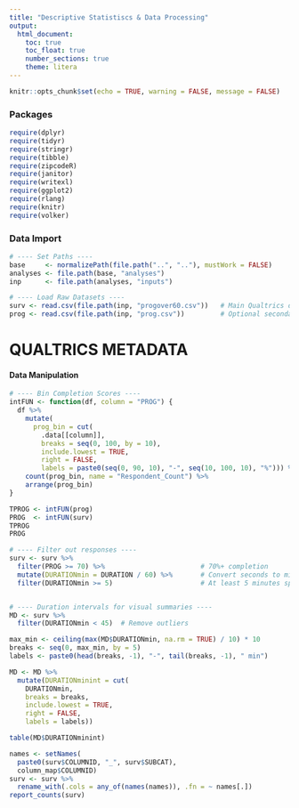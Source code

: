 ```yaml
---
title: "Descriptive Statistiscs & Data Processing"
output: 
  html_document:
    toc: true
    toc_float: true
    number_sections: true
    theme: litera
---
```


```r
knitr::opts_chunk$set(echo = TRUE, warning = FALSE, message = FALSE)
```


### Packages
```r

require(dplyr)  
require(tidyr)  
require(stringr)
require(tibble) 
require(zipcodeR)
require(janitor)
require(writexl)
require(ggplot2)
require(rlang)
require(knitr)  
require(volker)


```

### Data Import
```r

# ---- Set Paths ----
base     <- normalizePath(file.path("..", ".."), mustWork = FALSE)
analyses <- file.path(base, "analyses")
inp      <- file.path(analyses, "inputs")

# ---- Load Raw Datasets ----
surv <- read.csv(file.path(inp, "progover60.csv"))   # Main Qualtrics dataset
prog <- read.csv(file.path(inp, "prog.csv"))         # Optional secondary file

```

# QUALTRICS METADATA
#### Data Manipulation
```r

# ---- Bin Completion Scores ----
intFUN <- function(df, column = "PROG") {
  df %>%
    mutate(
      prog_bin = cut(
        .data[[column]],
        breaks = seq(0, 100, by = 10),
        include.lowest = TRUE,
        right = FALSE,
        labels = paste0(seq(0, 90, 10), "-", seq(10, 100, 10), "%"))) %>%
    count(prog_bin, name = "Respondent_Count") %>%
    arrange(prog_bin)
}

TPROG <- intFUN(prog)
PROG  <- intFUN(surv)
TPROG
PROG

# ---- Filter out responses ----
surv <- surv %>%
  filter(PROG >= 70) %>%                        # 70%+ completion
  mutate(DURATIONmin = DURATION / 60) %>%       # Convert seconds to minutes
  filter(DURATIONmin >= 5)                      # At least 5 minutes spent


# ---- Duration intervals for visual summaries ----
MD <- surv %>%
  filter(DURATIONmin < 45)  # Remove outliers

max_min <- ceiling(max(MD$DURATIONmin, na.rm = TRUE) / 10) * 10
breaks <- seq(0, max_min, by = 5)
labels <- paste0(head(breaks, -1), "-", tail(breaks, -1), " min")

MD <- MD %>%
  mutate(DURATIONminint = cut(
    DURATIONmin,
    breaks = breaks,
    include.lowest = TRUE,
    right = FALSE,
    labels = labels))

table(MD$DURATIONminint)

```

```r


names <- setNames(
  paste0(surv$COLUMNID, "_", surv$SUBCAT),
  column_map$COLUMNID)
surv <- surv %>%
  rename_with(.cols = any_of(names(names)), .fn = ~ names[.])
report_counts(surv)

```


